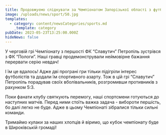```yaml
---
title: Продовжуємо слідкувати за Чемпіонатом Запорізької області з футболу!
image: /uploads/news/sport/50.jpg
templates:
  - category: content/newsCategories/sports.md
    _template: category
pubDate: 2023-05-23T13:25:00.000Z
hideNews: false
---
```


У черговій грі Чемпіонату з першості ФК “Славутич” Петропіль зустрівся з ФК “Пологи”. Наші гравці продемонстрували неймовірне бажання перервати серію невдач!

І їм це вдалось! Адже дві програні гри тільки підігріли інтерес футболістів та додали їм спортивного азарту. Тож в цій грі “Славутич” Петропіль порадував своїх вболівальників, розгромивши противників з рахунком 5:3.

Поки фанати клубу святкують перемогу, наші спортсмени готуються до наступних матчів. Перед ними стоїть важка задача - вибороти першість, бо далі легко не буде. Адже  в цьому Чемпіонаті зібралися тільки сильні команди. 

Тримаймо кулаки за наших хлопців й віримо, що кубок чемпіонату буде в Широківській громаді!





